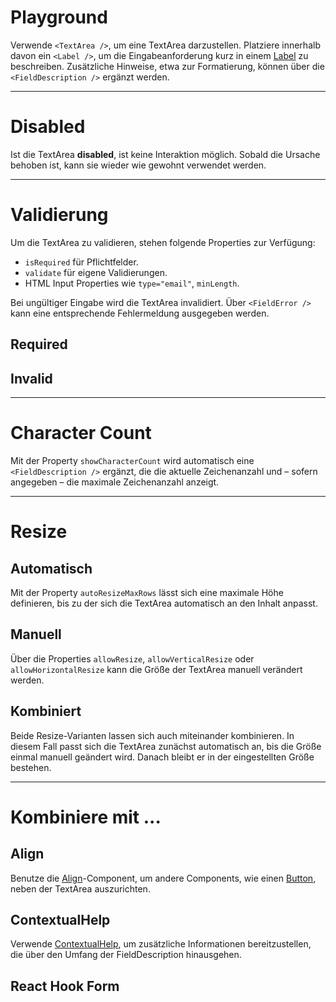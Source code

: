 # Playground

Verwende `<TextArea />`, um eine TextArea darzustellen. Platziere innerhalb
davon ein `<Label />`, um die Eingabeanforderung kurz in einem
[Label](/03-components/content/label/overview) zu beschreiben. Zusätzliche
Hinweise, etwa zur Formatierung, können über die `<FieldDescription />` ergänzt
werden.

<LiveCodeEditor />

---

# Disabled

Ist die TextArea **disabled**, ist keine Interaktion möglich. Sobald die Ursache
behoben ist, kann sie wieder wie gewohnt verwendet werden.

<LiveCodeEditor example="disabled" editorCollapsed />

---

# Validierung

Um die TextArea zu validieren, stehen folgende Properties zur Verfügung:

- `isRequired` für Pflichtfelder.
- `validate` für eigene Validierungen.
- HTML Input Properties wie `type="email"`, `minLength`.

Bei ungültiger Eingabe wird die TextArea invalidiert. Über `<FieldError />` kann
eine entsprechende Fehlermeldung ausgegeben werden.

## Required

<LiveCodeEditor example="required" editorCollapsed />

## Invalid

<LiveCodeEditor example="invalid" editorCollapsed />

---

# Character Count

Mit der Property `showCharacterCount` wird automatisch eine
`<FieldDescription />` ergänzt, die die aktuelle Zeichenanzahl und – sofern
angegeben – die maximale Zeichenanzahl anzeigt.

<LiveCodeEditor example="characterCount" editorCollapsed />

---

# Resize

## Automatisch

Mit der Property `autoResizeMaxRows` lässt sich eine maximale Höhe definieren,
bis zu der sich die TextArea automatisch an den Inhalt anpasst.

<LiveCodeEditor example="autoResizeMaxRows" editorCollapsed />

## Manuell

Über die Properties `allowResize`, `allowVerticalResize` oder
`allowHorizontalResize` kann die Größe der TextArea manuell verändert werden.

<LiveCodeEditor example="allowResize" editorCollapsed />

## Kombiniert

Beide Resize-Varianten lassen sich auch miteinander kombinieren. In diesem Fall
passt sich die TextArea zunächst automatisch an, bis die Größe einmal manuell
geändert wird. Danach bleibt er in der eingestellten Größe bestehen.

<LiveCodeEditor example="combinedResize" editorCollapsed />

---

# Kombiniere mit ...

## Align

Benutze die [Align](/03-components/structure/align/overview)-Component, um
andere Components, wie einen [Button](/03-components/actions/button/overview),
neben der TextArea auszurichten.

<LiveCodeEditor example="align" editorCollapsed />

## ContextualHelp

Verwende [ContextualHelp](/03-components/overlays/contextual-help/overview), um
zusätzliche Informationen bereitzustellen, die über den Umfang der
FieldDescription hinausgehen.

<LiveCodeEditor example="contextualHelp" editorCollapsed />

## React Hook Form

<LiveCodeEditor example="form" editorCollapsed />
